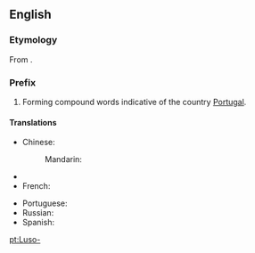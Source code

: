 {{also|luso-}}
==English==

===Etymology===
From {{etyl|la}} {{term|Lusitania|Lūsitānia|Portugal}}.

===Prefix===
{{infl|en|prefix|sort=luso}}

# Forming compound words indicative of the country [[Portugal]].

====Translations====
{{trans-top|relating to Portugal or Portuguese}}
* Chinese:
*: Mandarin: {{t|zh|葡|tr=Pú-|sc=Hani}}
* {{trreq|Finnish}}
* French: {{t|fr|luso-}}
{{trans-mid}}
* Portuguese: {{t|pt|luso-}}
* Russian: {{t|ru|португальско-|tr=portugál'sko-|sc=Cyrl}}
* Spanish: {{t|es|luso-}}
{{trans-bottom}}

[[pt:Luso-]]